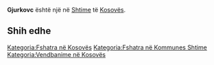 {{Fshat në 
 | Emri                = Gjurkovc
 | EmriAlt                = 
 | NAME_SHORT_FORM=      
 | NAME_GENERIC=      
 | NAME_SORT_NAME_RO=      GJURKOVC
 | FULL_NAME_RO = Gjurkovc
 | FULL_NAME_ND_RO=Gjurkovc
 | SORT_NAME_RG=GJURKOVC
 | FULL_NAME_RG=Gjurkovc
 | FULL_NAME_ND_RG=Gjurkovc
 | SRP_NAME_SHORT_FORM=      
 | SRP_NAME_GENERIC=      
 | SRP_NAME_SORT_NAME_RO=      
 | SRP_FULL_NAME_RO = 
 | SRP_FULL_NAME_ND_RO=
 | SRP_SORT_NAME_RG=
 | SRP_FULL_NAME_RG=
 | SRP_FULL_NAME_ND_RG=
 | Emri (Rasa dhanore) = 
 | Figura              = 
 | Shteti              = Kosovo
 | Komuna              = Shtime
 | Kodi postar         = 
 | Sipërfaqja          = 

 | Popullsia           = 

 | Regj. i popullsisë  = 
 | Dend. e popullsisë  = 
 | Faqja zyrtare       = 
 <!--- Koordinatat ----> 
 | Gjerësia            = 42.468611
 | Gjatësia            = 21.089444
 | Lartësia            = 
}}
'''Gjurkovc''' është një [[]] në [[Shtime]] të [[Kosovës]].

<!-- == Gjeografia == -->
<!-- == Historia == -->
<!-- == Demografia == -->
== Shih edhe ==
{{Komuna Shtime}}
{{Kosovo-Administrata-Cung}}

[[Kategoria:Fshatra në Kosovës]]
[[Kategoria:Fshatra në Kommunes Shtime]]
[[Kategoria:Vendbanime në Kosovës]]